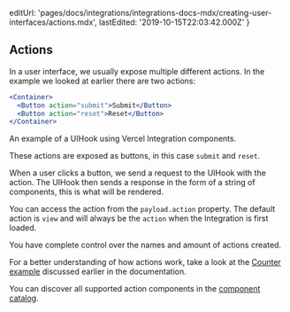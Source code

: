 
  editUrl:
    'pages/docs/integrations/integrations-docs-mdx/creating-user-interfaces/actions.mdx',
  lastEdited: '2019-10-15T22:03:42.000Z'
}

## Actions

In a user interface, we usually expose multiple different actions. In the example we looked at earlier there are two actions:

```jsx
<Container>
  <Button action="submit">Submit</Button>
  <Button action="reset">Reset</Button>
</Container>
```

<Caption>An example of a UIHook using Vercel Integration components.</Caption>

These actions are exposed as buttons, in this case `submit` and `reset`.

When a user clicks a button, we send a request to the UIHook with the action. The UIHook then sends a response in the form of a string of components, this is what will be rendered.

You can access the action from the `payload.action` property. The default action is `view` and will always be the `action` when the Integration is first loaded.

<Note>
  You have complete control over the names and amount of actions created.
</Note>

For a better understanding of how actions work, take a look at the [Counter example](/docs/integrations#examples/counter) discussed earlier in the documentation.

You can discover all supported action components in the [component catalog](/docs/integrations#component-catalog).
